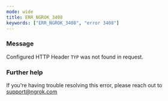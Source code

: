 ```yaml
---
mode: wide
title: ERR_NGROK_3408
keywords: ["ERR_NGROK_3408", "error 3408"]
---
```


### Message

Configured HTTP Header `TYP` was not found in request.

### Further help

If you're having trouble resolving this error, please reach out to [support@ngrok.com](mailto:support@ngrok.com?subject=Help%20with%20ERR_NGROK_3408)

